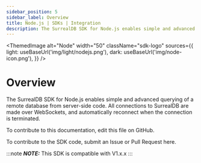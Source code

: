 ```yaml
---
sidebar_position: 5
sidebar_label: Overview
title: Node.js | SDKs | Integration
description: The SurrealDB SDK for Node.js enables simple and advanced querying of a remote or embedded database.
---
```



<ThemedImage
  alt="Node"
  width="50"
  className="sdk-logo"
  sources={{
    light: useBaseUrl('img/light/nodejs.png'),
    dark: useBaseUrl('img/node-icon.png'),
  }}
/>

# Overview

The SurrealDB SDK for Node.js enables simple and advanced querying of a remote database from server-side code. All connections to SurrealDB are made over WebSockets, and automatically reconnect when the connection is terminated.

To contribute to this documentation, edit this file on GitHub.

To contribute to the SDK code, submit an Issue or Pull Request here.

:::note
___NOTE:___ This SDK is compatible with V1.x.x
:::
